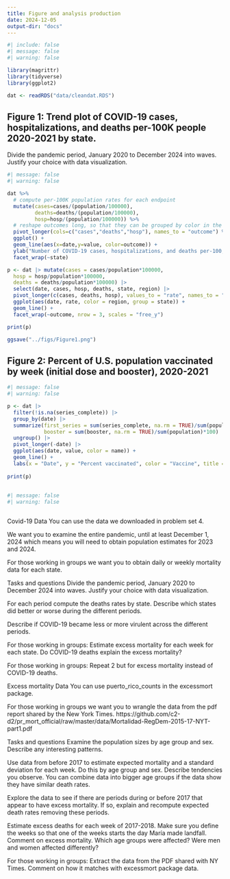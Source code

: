 ```yaml
---
title: Figure and analysis production
date: 2024-12-05
output-dir: "docs"
---
```


```r
#| include: false
#| message: false
#| warning: false

library(magrittr)
library(tidyverse)
library(ggplot2)

dat <- readRDS("data/cleandat.RDS")

```


## Figure 1: Trend plot of COVID-19 cases, hospitalizations, and deaths per-100K people 2020-2021 by state.

Divide the pandemic period, January 2020 to December 2024 into waves. Justify your choice with data visualization.

```r
#| message: false
#| warning: false

dat %>%
  # compute per-100K population rates for each endpoint
  mutate(cases=cases/(population/100000),
         deaths=deaths/(population/100000),
         hosp=hosp/(population/100000)) %>%
  # reshape outcomes long, so that they can be grouped by color in the trend plot
  pivot_longer(cols=c("cases","deaths","hosp"), names_to = "outcome") %>%
  ggplot() +
  geom_line(aes(x=date,y=value, color=outcome)) +
  ylab("Number of COVID-19 cases, hospitalizations, and deaths per-100,000 people") + xlab("Date (week)") +
  facet_wrap(~state)

p <- dat |> mutate(cases = cases/population*100000,
  hosp = hosp/population*100000,
  deaths = deaths/population*100000) |>
  select(date, cases, hosp, deaths, state, region) |>
  pivot_longer(c(cases, deaths, hosp), values_to = "rate", names_to = "outcome") |>
  ggplot(aes(date, rate, color = region, group = state)) +
  geom_line() +
  facet_wrap(~outcome, nrow = 3, scales = "free_y")

print(p)

ggsave("../figs/Figure1.png")

```

## Figure 2: Percent of U.S. population vaccinated by week (initial dose and booster), 2020-2021

```r
#| message: false
#| warning: false

p <- dat |>
  filter(!is.na(series_complete)) |>
  group_by(date) |>
  summarize(first_series = sum(series_complete, na.rm = TRUE)/sum(population)*100,
            booster = sum(booster, na.rm = TRUE)/sum(population)*100) |>
  ungroup() |>
  pivot_longer(-date) |>
  ggplot(aes(date, value, color = name)) +
  geom_line() +
  labs(x = "Date", y = "Percent vaccinated", color = "Vaccine", title = "Rates of vaccination or bosted in the US")
  
print(p)

```

## 

```r
#| message: false
#| warning: false



```


Covid-19 Data
You can use the data we downloaded in problem set 4.

We want you to examine the entire pandemic, until at least December 1, 2024 which means you will need to obtain population estimates for 2023 and 2024.

For those working in groups we want you to obtain daily or weekly mortality data for each state.

Tasks and questions
Divide the pandemic period, January 2020 to December 2024 into waves. Justify your choice with data visualization.

For each period compute the deaths rates by state. Describe which states did better or worse during the different periods.

Describe if COVID-19 became less or more virulent across the different periods.

For those working in groups: Estimate excess mortality for each week for each state. Do COVID-19 deaths explain the excess mortality?

For those working in groups: Repeat 2 but for excess mortality instead of COVID-19 deaths.

Excess mortality
Data
You can use puerto_rico_counts in the excessmort package.

For those working in groups we want you to wrangle the data from the pdf report shared by the New York Times. https://github.com/c2-d2/pr_mort_official/raw/master/data/Mortalidad-RegDem-2015-17-NYT-part1.pdf

Tasks and questions
Examine the population sizes by age group and sex. Describe any interesting patterns.

Use data from before 2017 to estimate expected mortality and a standard deviation for each week. Do this by age group and sex. Describe tendencies you observe. You can combine data into bigger age groups if the data show they have similar death rates.

Explore the data to see if there are periods during or before 2017 that appear to have excess mortality. If so, explain and recompute expected death rates removing these periods.

Estimate excess deaths for each week of 2017-2018. Make sure you define the weeks so that one of the weeks starts the day María made landfall. Comment on excess mortality. Which age groups were affected? Were men and women affected differently?

For those working in groups: Extract the data from the PDF shared with NY Times. Comment on how it matches with excessmort package data.
